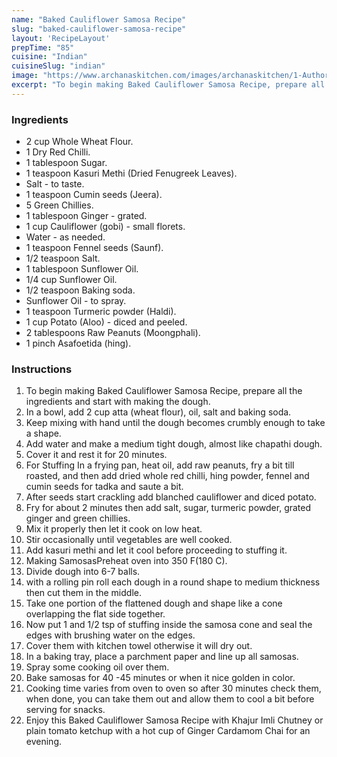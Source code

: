 ---
name: "Baked Cauliflower Samosa Recipe"
slug: "baked-cauliflower-samosa-recipe"
layout: 'RecipeLayout'
prepTime: "85"
cuisine: "Indian"
cuisineSlug: "indian"
image: "https://www.archanaskitchen.com/images/archanaskitchen/1-Author/usashis-gmail.com/Baked_Cauliflower_Samosa.jpg"
excerpt: "To begin making Baked Cauliflower Samosa Recipe, prepare all the ingredients and start with making the dough"
---

### Ingredients

- 2 cup Whole Wheat Flour.
- 1 Dry Red Chilli.
- 1 tablespoon Sugar.
- 1 teaspoon Kasuri Methi (Dried Fenugreek Leaves).
- Salt - to taste.
- 1 teaspoon Cumin seeds (Jeera).
- 5 Green Chillies.
- 1 tablespoon Ginger - grated.
- 1 cup Cauliflower (gobi) - small florets.
- Water - as needed.
- 1 teaspoon Fennel seeds (Saunf).
- 1/2 teaspoon Salt.
- 1 tablespoon Sunflower Oil.
- 1/4 cup Sunflower Oil.
- 1/2 teaspoon Baking soda.
- Sunflower Oil - to spray.
- 1 teaspoon Turmeric powder (Haldi).
- 1 cup Potato (Aloo) - diced and peeled.
- 2 tablespoons Raw Peanuts (Moongphali).
- 1 pinch Asafoetida (hing).

### Instructions

1. To begin making Baked Cauliflower Samosa Recipe, prepare all the ingredients and start with making the dough.
1. In a bowl, add 2 cup atta (wheat flour), oil, salt and baking soda.
1. Keep mixing with hand  until the dough becomes crumbly enough to take a shape.
1. Add water and make a medium tight dough, almost like chapathi dough.
1. Cover it and rest it for 20 minutes.
1. For Stuffing In a frying pan, heat oil, add raw peanuts, fry a bit till roasted, and then add dried whole red chilli, hing powder, fennel and cumin seeds for tadka and saute a bit.
1. After seeds start crackling add blanched cauliflower and diced potato.
1. Fry for about 2 minutes then add salt, sugar, turmeric powder, grated ginger and green chillies.
1. Mix it properly then let it cook on low heat.
1. Stir occasionally until vegetables are well cooked.
1. Add kasuri methi and let it cool before proceeding to stuffing it.
1. Making SamosasPreheat oven into 350 F(180 C).
1. Divide dough into 6-7 balls.
1. with a rolling pin roll each dough in a round shape to medium thickness then cut them in the middle.
1. Take one portion of the flattened dough and shape like a cone overlapping the flat side together.
1. Now put 1 and 1/2 tsp of stuffing inside the samosa cone and seal the edges with brushing water on the edges.
1. Cover them with kitchen towel otherwise it will dry out.
1. In a baking tray, place a parchment paper and line up all samosas.
1. Spray some cooking oil over them.
1. Bake samosas for 40 -45 minutes or when it nice golden in color.
1. Cooking time varies from oven to oven so after 30 minutes check them, when done, you can take them out and allow them to cool a bit before serving for snacks.
1. Enjoy this Baked Cauliflower Samosa Recipe with Khajur Imli Chutney or plain tomato ketchup with a hot cup of Ginger Cardamom Chai for an evening.
